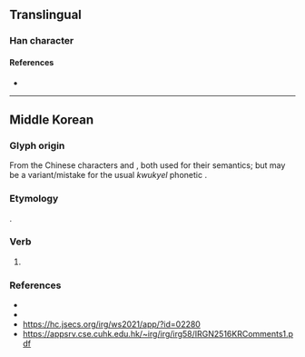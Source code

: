 {{character info}}
==Translingual==

===Han character===
{{Han char|rn=87|rad=爪|as=10|sn=14|four=||wu=ETNB|canj=BHFN|ids=⿱爲了}}

====References====
* {{Han ref|kx=0689.221|dj=1102.211|hdz=32036.111|uh=7233|ud=29235}}

----

==Middle Korean==

===Glyph origin===
From the Chinese characters {{m|okm|爲|t=to [[do]]|pos=representing {{ncog|okm|ᄒᆞ다|ᄒᆞ-|tr=ho-}}}} and {{m|okm|了|t=to be [[done]]|pos=representing {{ncog|okm|-ㄴ|tr=-}}}}, both used for their semantics; but {{m|okm|了}} may be a variant/mistake for the usual ''kwukyel'' phonetic {{m|okm|𰆊|pos=abbreviation of {{m|okm|隱|tr=-n}}|tr=-n}}.

===Etymology===
{{affix|okm|[[ᄒᆞ다|ᄒᆞ-]]|-ㄴ|tr1=ho-|t1=to [[do]]|tr2=-n|pos2=past tense marker}}.

===Verb===
{{head|okm|verb form|tr=hon}}

# {{spelling of|okm|Kwukyel|ᄒᆞᆫ|tr=hon}}

===References===
* {{cite-journal|title=On idu|author=Cho Seung-bog|journal={{lang|pl|Rocznik orientalistyczny}}|year=1990|pages=27-28|pageurl=https://books.google.com/books?id=GlVtAAAAMAAJ&q=ryo}}
* {{cite-book|title=Sinography|author=Zev Handel|page=107|year=2019|pageurl=https://books.google.com/books?id=wTCbDwAAQBAJ&pg=PA107&lpg=PA107&dq=爳}}
* https://hc.jsecs.org/irg/ws2021/app/?id=02280
* https://appsrv.cse.cuhk.edu.hk/~irg/irg/irg58/IRGN2516KRComments1.pdf